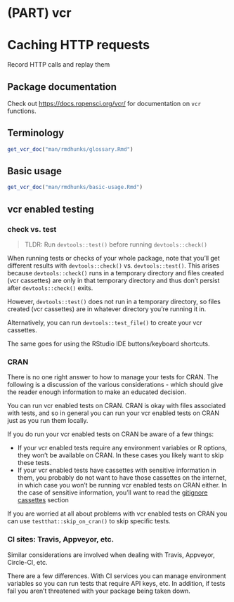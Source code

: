 #  (PART) vcr {-}

# Caching HTTP requests {#vcr-intro}

Record HTTP calls and replay them

## Package documentation {#vcr-pkgdown}

Check out <https://docs.ropensci.org/vcr/> for documentation on `vcr` functions.

## Terminology {#terminology}

```r
get_vcr_doc("man/rmdhunks/glossary.Rmd")
```


## Basic usage {#vcr-basic-usage}

```r
get_vcr_doc("man/rmdhunks/basic-usage.Rmd")
```

## vcr enabled testing {#vcr-enabled-testing}

### check vs. test {#check-vs-test}

> TLDR: Run `devtools::test()` before running `devtools::check()`

When running tests or checks of your whole package, note that you'll get different results with
`devtools::check()` vs. `devtools::test()`. This arises because `devtools::check()` runs in a
temporary directory and files created (vcr cassettes) are only in that temporary directory and
thus don't persist after `devtools::check()` exits. 

However, `devtools::test()` does not run in a temporary directory, so files created (vcr
cassettes) are in whatever directory you're running it in.

Alternatively, you can run `devtools::test_file()` to create your vcr cassettes. 

The same goes for using the RStudio IDE buttons/keyboard shortcuts. 

### CRAN {#vcr-enabled-tests-on-cran}

There is no one right answer to how to manage your tests for CRAN. The following is a 
discussion of the various considerations - which should give the reader enough
information to make an educated decision. 

You can run vcr enabled tests on CRAN. CRAN is okay with files associated with tests,
and so in general you can run your vcr enabled tests on CRAN just as you run them
locally.

If you do run your vcr enabled tests on CRAN be aware of a few things:

- If your vcr enabled tests require any environment variables or R options,
they won't be available on CRAN. In these cases you likely want to skip these
tests.
- If your vcr enabled tests have cassettes with sensitive information in them,
you probably do not want to have those cassettes on the internet, in which case
you won't be running vcr enabled tests on CRAN either. In the case of sensitive 
information, you'll want to read the [gitignore cassettes](#gitignore-cassettes)
section

If you are worried at all about problems with vcr enabled tests on CRAN you can use 
`testthat::skip_on_cran()` to skip specific tests.

### CI sites: Travis, Appveyor, etc. {#vcr-ci}

Similar considerations are involved when dealing with Travis, Appveyor, Circle-CI,
etc. 

There are a few differences. With CI services you can manage environment variables
so you can run tests that require API keys, etc. In addition, if tests fail you
aren't threatened with your package being taken down.


